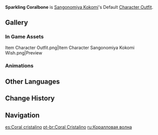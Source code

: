 {{Outfit Infobox
|id           = 
|image        = <gallery>
Character Sangonomiya Kokomi Full Wish.png|Wish
Character Sangonomiya Kokomi Game.png|In Game
</gallery>
|character    = Sangonomiya Kokomi
|type         = Default
|description  = Sangonomiya Kokomi's outfit. A noble's dress decorated with little precious objects produced in [[Watatsumi Island]].
|obtain       = Unlocked upon obtaining character
}}
'''Sparkling Coralbone''' is [[Sangonomiya Kokomi]]'s Default [[Character Outfit]].

==Gallery==
===In Game Assets===
<gallery hideaddbutton="true" captionalign="center">
Item Character Outfit.png|Item
Character Sangonomiya Kokomi Wish.png|Preview
</gallery>

===Animations===
{{Preview
|size=180px
|file1    = Idle Sangonomiya Kokomi 1
|file2    = Idle Sangonomiya Kokomi 2
|file3    = Talent Menu Sangonomiya Kokomi
|file4    = Weapon Menu Sangonomiya Kokomi
}}

==Other Languages==
{{Other Languages
|en      = Sparkling Coralbone
|zhs     = 珊骨粼波
|zhs_rm  = Shāngú línbō
|zht     = 珊骨粼波
|zht_rm  = Shāngú línbō
|zh_tl   = Coralbone and Clear Waves
|ja      = 珊骨の白波
|ja_rm   = Sankotsu no Shiranami{{Assumed}}
|ja_tl   = White Foam of Coralbone
|ko      = 산호뼈의 맑은 물결
|ko_rm   = Sanhoppyeo-ui Malgeun Mulgyeol
|ko_tl   = Clear Waves of Coralbone
|es      = Coral cristalino
|es_tl   = Crystalline Coral
|fr      = Corail étincelant
|fr_tl   = Sparkling Coral
|ru      = Коралловая волна
|ru_tl   = Coral Wave
|th      = ปะการังขาวกับคลื่นน้ำใส
|th_rm   = Pakarang khao kap khluen nam sai
|th_tl   = White Coral and Clear Waves
|vi      = Nhánh San Hô Lấp Lánh
|vi_tl   = Sparkling Coral Branch
|de      = Funkelnder Korallenknochen
|de_tl   = Sparkling Coralbone
|id      = Sparkling Coralbone
|pt      = Coral Cristalino
|pt_tl   = Crystalline Coral
}}

==Change History==
{{Change History|2.1}}

==Navigation==
{{Dressing Room Navbox|type=outfit}}

[[es:Coral cristalino]]
[[pt-br:Coral Cristalino]]
[[ru:Коралловая волна]]